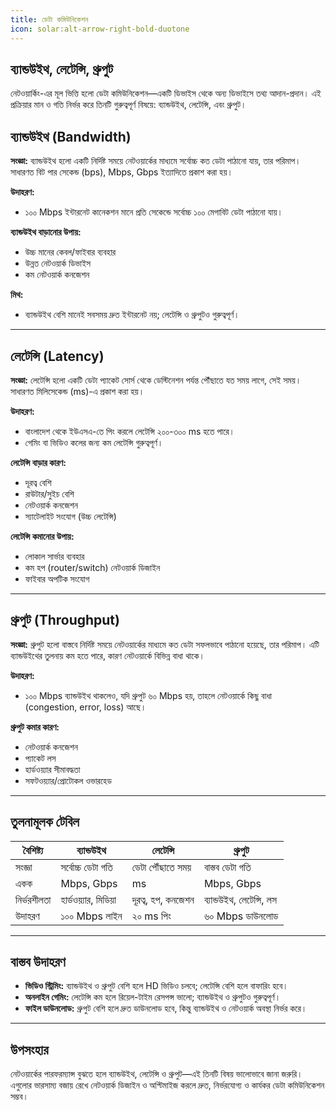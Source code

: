 ```yaml
---
title: ডেটা কমিউনিকেশন
icon: solar:alt-arrow-right-bold-duotone
---
```


## ব্যান্ডউইথ, লেটেন্সি, থ্রুপুট

নেটওয়ার্কিং-এর মূল ভিত্তি হলো ডেটা কমিউনিকেশন—একটি ডিভাইস থেকে অন্য ডিভাইসে তথ্য আদান-প্রদান। এই প্রক্রিয়ার মান ও গতি নির্ভর করে তিনটি গুরুত্বপূর্ণ বিষয়ে: ব্যান্ডউইথ, লেটেন্সি, এবং থ্রুপুট।

## ব্যান্ডউইথ (Bandwidth)

**সংজ্ঞা:**
ব্যান্ডউইথ হলো একটি নির্দিষ্ট সময়ে নেটওয়ার্কের মাধ্যমে সর্বোচ্চ কত ডেটা পাঠানো যায়, তার পরিমাপ। সাধারণত বিট পার সেকেন্ড (bps), Mbps, Gbps ইত্যাদিতে প্রকাশ করা হয়।

**উদাহরণ:**
- ১০০ Mbps ইন্টারনেট কানেকশন মানে প্রতি সেকেন্ডে সর্বোচ্চ ১০০ মেগাবিট ডেটা পাঠানো যায়।

**ব্যান্ডউইথ বাড়ানোর উপায়:**
- উচ্চ মানের কেবল/ফাইবার ব্যবহার
- উন্নত নেটওয়ার্ক ডিভাইস
- কম নেটওয়ার্ক কনজেশন

**মিথ:**
- ব্যান্ডউইথ বেশি মানেই সবসময় দ্রুত ইন্টারনেট নয়; লেটেন্সি ও থ্রুপুটও গুরুত্বপূর্ণ।

---

## লেটেন্সি (Latency)

**সংজ্ঞা:**
লেটেন্সি হলো একটি ডেটা প্যাকেট সোর্স থেকে ডেস্টিনেশন পর্যন্ত পৌঁছাতে যত সময় লাগে, সেই সময়। সাধারণত মিলিসেকেন্ড (ms)-এ প্রকাশ করা হয়।

**উদাহরণ:**
- বাংলাদেশ থেকে ইউএসএ-তে পিং করলে লেটেন্সি ২০০-৩০০ ms হতে পারে।
- গেমিং বা ভিডিও কলের জন্য কম লেটেন্সি গুরুত্বপূর্ণ।

**লেটেন্সি বাড়ার কারণ:**
- দূরত্ব বেশি
- রাউটার/সুইচ বেশি
- নেটওয়ার্ক কনজেশন
- স্যাটেলাইট সংযোগ (উচ্চ লেটেন্সি)

**লেটেন্সি কমানোর উপায়:**
- লোকাল সার্ভার ব্যবহার
- কম হপ (router/switch) নেটওয়ার্ক ডিজাইন
- ফাইবার অপটিক সংযোগ

---

## থ্রুপুট (Throughput)

**সংজ্ঞা:**
থ্রুপুট হলো বাস্তবে নির্দিষ্ট সময়ে নেটওয়ার্কের মাধ্যমে কত ডেটা সফলভাবে পাঠানো হয়েছে, তার পরিমাপ। এটি ব্যান্ডউইথের তুলনায় কম হতে পারে, কারণ নেটওয়ার্কে বিভিন্ন বাধা থাকে।

**উদাহরণ:**
- ১০০ Mbps ব্যান্ডউইথ থাকলেও, যদি থ্রুপুট ৬০ Mbps হয়, তাহলে নেটওয়ার্কে কিছু বাধা (congestion, error, loss) আছে।

**থ্রুপুট কমার কারণ:**
- নেটওয়ার্ক কনজেশন
- প্যাকেট লস
- হার্ডওয়্যার সীমাবদ্ধতা
- সফটওয়্যার/প্রোটোকল ওভারহেড

---

## তুলনামূলক টেবিল

| বৈশিষ্ট্য   | ব্যান্ডউইথ         | লেটেন্সি         | থ্রুপুট           |
|-------------|--------------------|------------------|-------------------|
| সংজ্ঞা      | সর্বোচ্চ ডেটা গতি  | ডেটা পৌঁছাতে সময়| বাস্তব ডেটা গতি    |
| একক        | Mbps, Gbps         | ms               | Mbps, Gbps        |
| নির্ভরশীলতা | হার্ডওয়্যার, মিডিয়া| দূরত্ব, হপ, কনজেশন| ব্যান্ডউইথ, লেটেন্সি, লস |
| উদাহরণ      | ১০০ Mbps লাইন      | ২০ ms পিং        | ৬০ Mbps ডাউনলোড   |

---

## বাস্তব উদাহরণ

- **ভিডিও স্ট্রিমিং:** ব্যান্ডউইথ ও থ্রুপুট বেশি হলে HD ভিডিও চলবে; লেটেন্সি বেশি হলে বাফারিং হবে।
- **অনলাইন গেমিং:** লেটেন্সি কম হলে রিয়েল-টাইম রেসপন্স ভালো; ব্যান্ডউইথ ও থ্রুপুটও গুরুত্বপূর্ণ।
- **ফাইল ডাউনলোড:** থ্রুপুট বেশি হলে দ্রুত ডাউনলোড হবে, কিন্তু ব্যান্ডউইথ ও নেটওয়ার্ক অবস্থা নির্ভর করে।

---

## উপসংহার

নেটওয়ার্কের পারফরম্যান্স বুঝতে হলে ব্যান্ডউইথ, লেটেন্সি ও থ্রুপুট—এই তিনটি বিষয় ভালোভাবে জানা জরুরি। এগুলোর ভারসাম্য বজায় রেখে নেটওয়ার্ক ডিজাইন ও অপ্টিমাইজ করলে দ্রুত, নির্ভরযোগ্য ও কার্যকর ডেটা কমিউনিকেশন সম্ভব।
